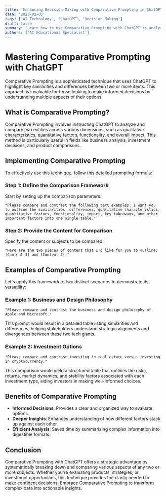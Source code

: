 ```yaml
---
title: 'Enhancing Decision-Making with Comparative Prompting in ChatGPT'
date: '2023-02-05'
tags: ['AI Technology', 'ChatGPT', 'Decision Making']
draft: false
summary: 'Learn how to use Comparative Prompting with ChatGPT to analyze and compare various options, facilitating deeper insights and informed decision-making.'
authors: ['AI Educational Specialist']
---
```


# Mastering Comparative Prompting with ChatGPT

Comparative Prompting is a sophisticated technique that uses ChatGPT to highlight key similarities and differences between two or more items. This approach is invaluable for those looking to make informed decisions by understanding multiple aspects of their options.

## What is Comparative Prompting?

Comparative Prompting involves instructing ChatGPT to analyze and compare two entities across various dimensions, such as qualitative characteristics, quantitative factors, functionality, and overall impact. This method is particularly useful in fields like business analysis, investment decisions, and product comparisons.

## Implementing Comparative Prompting

To effectively use this technique, follow this detailed prompting formula:

### Step 1: Define the Comparison Framework

Start by setting up the comparison parameters:

```plaintext
"Please compare and contrast the following text examples. I want you to outline the similarities, differences, qualitative characteristics, quantitative factors, functionality, impact, key takeaways, and other important factors into one single table."
```

### Step 2: Provide the Content for Comparison

Specify the content or subjects to be compared:

```plaintext
"Here are the two pieces of content that I'd like for you to outline: [Content 1] and [Content 2]."
```

## Examples of Comparative Prompting

Let's apply this framework to two distinct scenarios to demonstrate its versatility:

### Example 1: Business and Design Philosophy

```plaintext
"Please compare and contrast the business and design philosophy of Apple and Microsoft."
```

This prompt would result in a detailed table listing similarities and differences, helping stakeholders understand strategic alignments and divergences between these two tech giants.

### Example 2: Investment Options

```plaintext
"Please compare and contrast investing in real estate versus investing in cryptocurrency."
```

This comparison would yield a structured table that outlines the risks, returns, market dynamics, and stability factors associated with each investment type, aiding investors in making well-informed choices.

## Benefits of Comparative Prompting

- **Informed Decisions**: Provides a clear and organized way to evaluate options.
- **Deeper Insights**: Enhances understanding of how different factors stack up against each other.
- **Efficient Analysis**: Saves time by summarizing complex information into digestible formats.

## Conclusion

Comparative Prompting with ChatGPT offers a strategic advantage by systematically breaking down and comparing various aspects of any two or more subjects. Whether you're evaluating products, strategies, or investment opportunities, this technique provides the clarity needed to make confident decisions. Embrace Comparative Prompting to transform complex data into actionable insights.
